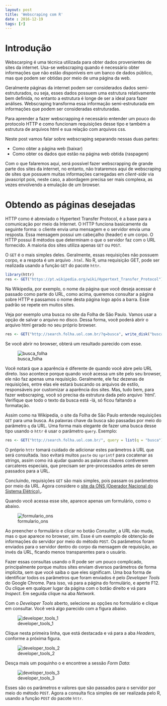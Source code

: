 ```yaml
---
layout: post
title: 'Webscraping com R'
date : 2016-12-19
tags: [r]
--- 
```


# Introdução

Webscarping é uma técnica utilizada para obter dados provenientes de sites da
internet. Usa-se webscraping quando é necessário obter informações que não estão 
disponíveis em um banco de dados público, mas que podem ser obtidas por meio de uma
página da web. 

Geralmente páginas da internet podem ser considerados dados semi-estruturados, ou seja,
esses dados possuem uma estrutura relativamente bem definida, no entanto a estrutura é longe 
de ser a ideal para fazer análises. Webscraping transforma essa informação semi-estruturada
em informações que podem ser consideradas estruturadas.

Para aprender a fazer webscrapping é necessário entender um pouco do protocolo
HTTP e como funcionam requisições desse tipo e também a estrutura de arquivos html
e sua relação com arquivos css.

Neste post vamos falar sobre webscraping separando nessas duas partes:

- Como obter a página web (baixar)
- Como obter os dados que estão na página web obtida (raspagem)

Com o que falaremos aqui, será possível fazer webscrapping de grande parte dos sites
da internet, no entanto, não trataremos aqui de webscraping de sites que possuem 
muitas informações carregadas em *client-side* via javascript pois, neste caso, 
a abordagem precisa ser mais complexa, as vezes envolvendo a emulação de um browser.

# Obtendo as páginas desejadas

HTTP como é abreviado o Hypertext Transfer Protocol, é a base para a comunicação
por meio da Internet. O HTTP funciona basicamente da seguinte forma: o cliente 
envia uma mensagem e o servidor envia uma resposta. Essa mensagem possui um cabeçalho (header)
e um corpo. O HTTP possui 8 métodos que determinam o que o servidor faz com o URL
fornecido. A maioria dos sites utiliza apenas `GET` ou `POST`.

O `GET` é o mais simples deles. Geralmente, essas requisições não possuem corpo,
e a respota é um arquivo `.html`. No R, uma requisição GET, pode ser realizada
usando a função `GET` do pacote `httr`.

```r
library(httr)
res <- GET("https://pt.wikipedia.org/wiki/Hypertext_Transfer_Protocol")
```

Na Wikipedia, por exemplo, o nome da página que você deseja acessar é passado como
parte do URL, como acima, queremos consultar a página sobre HTTP e passamos o 
nome desta página logo após a barra. Esse padrão se repete em muitos sites. 

Veja por exemplo uma busca no site da Folha de São Paulo. Vamos usar a opção de
salvar o arquivo no disco. Dessa forma, você poderá abrir o arquivo html gerado 
no seu próprio browser. 

```r
res <- GET("http://search.folha.uol.com.br/?q=busca", write_disk("busca_folha.html"))
```

Se você abrir no browser, obterá um resultado parecido com esse.

![busca_folha](../images/busca_folha.jpeg)

Você notará que a aparência é diferente de quando você abre pelo URL direto.
Isso acontece porque quando você acessa um site pelo seu browser, ele não faz apenas
uma requisição. Geralmente, ele faz dezenas de requisições, entre elas ele estará
buscando os arquivos de estilo, responsáveis por customizar a aparência dos sites. 
Mas, tudo bem, para fazer webscraping, você só precisa da estrutura dada pelo arquivo `html'.
Verifique que todo o texto da busca está -lá, só ficou faltando a formatação. 

Assim como na Wikipedia, o site da Folha de São Paulo entende requisições `GET`
para uma busca. As palavras chave da busca são passadas por meio do parâmetro `q`
da URL. Uma forma mais elegante de fazer uma busca desse tipo usando o `httr` é 
usar o parâmetro `query`. Exemplo:

```r
res <- GET("http://search.folha.uol.com.br/", query = list(q = "busca"))
```

O próprio `httr` tomará cuidado de adicionar estes parâmetros à URL que será consultada. 
Isso evitará muitos `paste` ou `sprintf` para cocatenar as strings, assim como irá
ajudar quando as palavras chaves contiverem carcateres especiais, que precisam ser
pre-processados antes de serem passados para a URL.

Concluindo, requisições `GET` são mais simples, pois passam os parâmetros por meio
da URL. Agora considere o [site da ONS (Operador Nacional do Sistema Elétrico).](http://www.ons.org.br/historico/geracao_energia_out.aspx).

Quando você acessa esse site, aparece apenas um formulário, como o abaixo.

![formulario_ons](../images/formulario_ons.png)

Ao preencher o formulário e clicar no botão *Consultar*, a URL não muda, mas o que 
aparece no browser, sim. Esse é um exemplo de obtenção de informações do servidor
por meio do método `POST`. Os parâmetros foram enviados para o servidor dentro do 
corpo da mensagem de requisição, ao invés da URL, ficando menos transparentes para o 
usuário.

Fazer essas consultas usando o R pode ser um pouco complicado, principalmente porque muitos 
sites enviam diversos parâmetros de forma implícita, sem que você saiba o que eles 
significam. Uma boa forma de identificar todos os parâmetros que foram enviados é pelo 
*Developer Tools* do Google Chrome. Para isso, vá para a página do formulário, e 
aperte F12. Ou clique em qualquer lugar da página com o botão direito e vá para *Inspect*. 
Em seguida clique na aba *Network*. 

Com o *Developer Tools* aberto, selecione as opções no formulário e clique em consultar. 
Você verá algo parecido com a figura abaixo.

![developer_tools_1](../images/developer_tools-1.png)

Clique nesta primeira linha, que está destacada e vá para a aba *Headers*, conforme a próxima figura.

![developer_tools_2](../images/developer_tools-2.PNG)

Desça mais um poquinho o e encontree a sessão *Form Data*:

![developer_tools_3](../images/developer_tools-3.PNG)

Esses são os parâmetros e valores que são passados para o servidor por meio do
método `POST`. Agora a consulta fica simples de ser realizada pelo R, usando a 
função `POST` do pacote `httr`.






